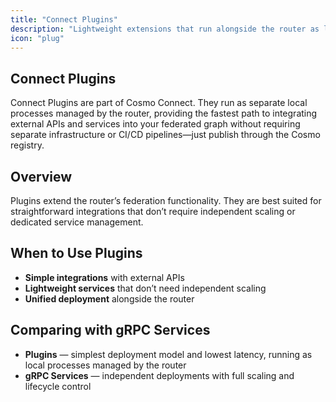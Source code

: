 ```yaml
---
title: "Connect Plugins"
description: "Lightweight extensions that run alongside the router as local processes for quick integrations"
icon: "plug"
---
```


## Connect Plugins

Connect Plugins are part of Cosmo Connect.
They run as separate local processes managed by the router, providing the fastest path to integrating external APIs and services into your federated graph without requiring separate infrastructure or CI/CD pipelines—just publish through the Cosmo registry.

## Overview

Plugins extend the router’s federation functionality.
They are best suited for straightforward integrations that don’t require independent scaling or dedicated service management.

## When to Use Plugins

- **Simple integrations** with external APIs  
- **Lightweight services** that don’t need independent scaling  
- **Unified deployment** alongside the router  

## Comparing with gRPC Services

- **Plugins** — simplest deployment model and lowest latency, running as local processes managed by the router  
- **gRPC Services** — independent deployments with full scaling and lifecycle control
